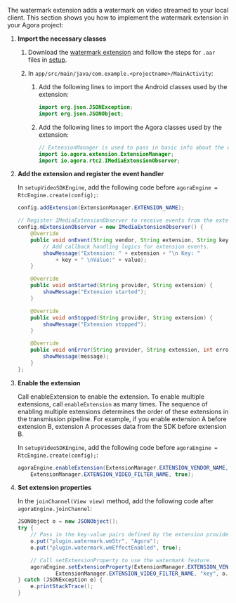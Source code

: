 <PlatformWrapper platform="android">

The watermark extension adds a watermark on video streamed to your local client. This section shows you how to implement the watermark extension
in your Agora project:

1.  **Import the necessary classes**

    1.  Download the [watermark extension](https://web-cdn.agora.io/docs-files/1630400262363) and follow the steps for `.aar` files in [setup](#project-setup).

    2.  In `app/src/main/java/com.example.<projectname>/MainActivity`:

        1.  Add the following lines to import the Android classes used by the extension:

            ```java
            import org.json.JSONException;
            import org.json.JSONObject;
            ```

        2.  Add the following lines to import the Agora classes used by the extension:

            ```java
            // ExtensionManager is used to pass in basic info about the extension
            import io.agora.extension.ExtensionManager;
            import io.agora.rtc2.IMediaExtensionObserver;
            ```


1. **Add the extension and register the event handler**

    In `setupVideoSDKEngine`, add the following code before `agoraEngine = RtcEngine.create(config);`:

    ```java
    config.addExtension(ExtensionManager.EXTENSION_NAME);

    // Register IMediaExtensionObserver to receive events from the extension.
    config.mExtensionObserver = new IMediaExtensionObserver() {
        @Override
        public void onEvent(String vendor, String extension, String key, String value) {
            // Add callback handling logics for extension events.
            showMessage("Extension: " + extension + "\n Key: "
                + key + " \nValue:" + value);
        }

        @Override
        public void onStarted(String provider, String extension) {
            showMessage("Extension started");
        }

        @Override
        public void onStopped(String provider, String extension) {
            showMessage("Extension stopped");
        }

        @Override
        public void onError(String provider, String extension, int error, String message) {
            showMessage(message);
        }
    };
    ```

1. **Enable the extension**

    Call enableExtension to enable the extension. To enable multiple extensions, call `enableExtension` as many times. The sequence of enabling multiple extensions determines the order of these extensions in the transmission pipeline. For example, if you enable extension A before extension B, extension A processes data from the SDK before extension B.

    In `setupVideoSDKEngine`, add the following code before `agoraEngine = RtcEngine.create(config);`:

    ```java
    agoraEngine.enableExtension(ExtensionManager.EXTENSION_VENDOR_NAME, 
        ExtensionManager.EXTENSION_VIDEO_FILTER_NAME, true);
    ```

1. **Set extension properties**

    In the `joinChannel(View view)` method, add the following code after `agoraEngine.joinChannel`: 

    ```java
    JSONObject o = new JSONObject();
    try {
        // Pass in the key-value pairs defined by the extension provider to configure the feature you want to use.
        o.put("plugin.watermark.wmStr", "Agora");
        o.put("plugin.watermark.wmEffectEnabled", true);

        // Call setExtensionProperty to use the watermark feature.
        agoraEngine.setExtensionProperty(ExtensionManager.EXTENSION_VENDOR_NAME,
                ExtensionManager.EXTENSION_VIDEO_FILTER_NAME, "key", o.toString());
    } catch (JSONException e) {
        e.printStackTrace();
    }
    ```

</PlatformWrapper>
